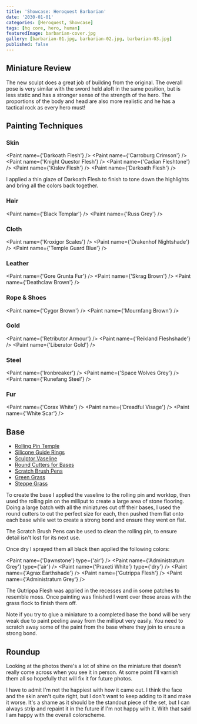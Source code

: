 ```yaml
---
title: 'Showcase: Heroquest Barbarian'
date: '2030-01-01'
categories: [Heroquest, Showcase]
tags: [hq core, hero, human]
featuredImage: barbarian-cover.jpg
gallery: [barbarian-01.jpg, barbarian-02.jpg, barbarian-03.jpg]
published: false
---
```



## Miniature Review

The new sculpt does a great job of building from the original. The overall pose is very similar with the sword held
aloft in the same position, but is less static and has a stronger sense of the strength of the hero. The proportions
of the body and head are also more realistic and he has a tactical rock as every hero must!

## Painting Techniques

### Skin

<Paint name={'Darkoath Flesh'} />
<Paint name={'Carroburg Crimson'} />
<Paint name={'Knight Questor Flesh'} />
<Paint name={'Cadian Fleshtone'} />
<Paint name={'Kislev Flesh'} />
<Paint name={'Darkoath Flesh'} />

I applied a thin glaze of Darkoath Flesh to finish to tone down the highlights and bring all the colors back together.

### Hair

<Paint name={'Black Templar'} />
<Paint name={'Russ Grey'} />

### Cloth

<Paint name={'Kroxigor Scales'} />
<Paint name={'Drakenhof Nightshade'} />
<Paint name={'Temple Guard Blue'} />

### Leather

<Paint name={'Gore Grunta Fur'} />
<Paint name={'Skrag Brown'} />
<Paint name={'Deathclaw Brown'} />

### Rope & Shoes

<Paint name={'Cygor Brown'} />
<Paint name={'Mournfang Brown'} />

### Gold

<Paint name={'Retributor Armour'} />
<Paint name={'Reikland Fleshshade'} />
<Paint name={'Liberator Gold'} />

### Steel

<Paint name={'Ironbreaker'} />
<Paint name={'Space Wolves Grey'} />
<Paint name={'Runefang Steel'} />

### Fur

<Paint name={'Corax White'} />
<Paint name={'Dreadful Visage'} />
<Paint name={'White Scar'} />

## Base

- [Rolling Pin Temple](https://www.greenstuffworld.com/en/modelling-textured-rolling-pins/365-rolling-pin-hobby-roller-temple.html)
- [Silicone Guide Rings](https://www.greenstuffworld.com/en/modelling-textured-rolling-pins/540-silicone-guide-rings.html)
- [Sculptor Vaseline](https://www.greenstuffworld.com/en/sculptor-vaseline/349-sculptor-vaseline-petroleum-jelly.html)
- [Round Cutters for Bases](https://www.greenstuffworld.com/en/hobby-cutting-tools/801-round-cutters-for-bases-stainless-steel.html)
- [Scratch Brush Pens](https://www.greenstuffworld.com/en/engraving-tools/690-scratch-brush-pens.html)
- [Green Grass](https://www.thearmypainter.com/shop/us/bf4113p)
- [Steppe Grass](https://www.thearmypainter.com/shop/us/bf4115p)

To create the base I applied the vaseline to the rolling pin and worktop, then used the rolling pin on the milliput to
create a large area of stone flooring. Doing a large batch with all the miniatures cut off their bases, I used the round
cutters to cut the perfect size for each, then pushed them flat onto each base while wet to create a strong bond and
ensure they went on flat.

The Scratch Brush Pens can be used to clean the rolling pin, to ensure detail isn't lost for its next use.

Once dry I sprayed them all black then applied the following colors:

<Paint name={'Dawnstone'} type={'air'} />
<Paint name={'Administratum Grey'} type={'air'} />
<Paint name={'Praxeti White'} type={'dry'} />
<Paint name={'Agrax Earthshade'} />
<Paint name={'Gutrippa Flesh'} />
<Paint name={'Administratum Grey'} />

The Gutrippa Flesh was applied in the recesses and in some patches to resemble moss. Once painting was finished I went
over those areas with the grass flock to finish them off.

Note if you try to glue a miniature to a completed base the bond will be very weak due to paint peeling away from the
milliput very easily. You need to scratch away some of the paint from the base where they join to ensure a strong bond.

## Roundup

Looking at the photos there's a lot of shine on the miniature that doesn't really come across when you see it in person.
At some point I'll varnish them all so hopefully that will fix it for future photos.

I have to admit I'm not the happiest with how it came out. I think the face and the skin aren't quite right, but I
don't want to keep adding to it and make it worse. It's a shame as it should be the standout piece of the set, but I
can always strip and repaint it in the future if I'm not happy with it. With that said I am happy with the overall
colorscheme.

